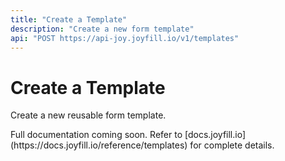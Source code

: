 ```yaml
---
title: "Create a Template"
description: "Create a new form template"
api: "POST https://api-joy.joyfill.io/v1/templates"
---
```


# Create a Template

Create a new reusable form template.

<Note>
  Full documentation coming soon. Refer to [docs.joyfill.io](https://docs.joyfill.io/reference/templates) for complete details.
</Note>

